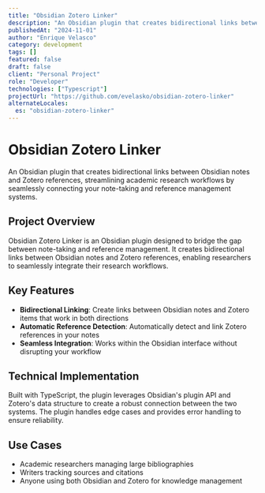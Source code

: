 ```yaml
---
title: "Obsidian Zotero Linker"
description: "An Obsidian plugin that creates bidirectional links between Obsidian notes and Zotero references, streamlining academic research workflows by seamlessly connecting your note-taking and reference management systems."
publishedAt: "2024-11-01"
author: "Enrique Velasco"
category: development
tags: []
featured: false
draft: false
client: "Personal Project"
role: "Developer"
technologies: ["Typescript"]
projectUrl: "https://github.com/evelasko/obsidian-zotero-linker"
alternateLocales:
  es: "obsidian-zotero-linker"
---
```


# Obsidian Zotero Linker

An Obsidian plugin that creates bidirectional links between Obsidian notes and Zotero references, streamlining academic research workflows by seamlessly connecting your note-taking and reference management systems.

## Project Overview

Obsidian Zotero Linker is an Obsidian plugin designed to bridge the gap between note-taking and reference management. It creates bidirectional links between Obsidian notes and Zotero references, enabling researchers to seamlessly integrate their research workflows.

## Key Features

- **Bidirectional Linking**: Create links between Obsidian notes and Zotero items that work in both directions
- **Automatic Reference Detection**: Automatically detect and link Zotero references in your notes
- **Seamless Integration**: Works within the Obsidian interface without disrupting your workflow

## Technical Implementation

Built with TypeScript, the plugin leverages Obsidian's plugin API and Zotero's data structure to create a robust connection between the two systems. The plugin handles edge cases and provides error handling to ensure reliability.

## Use Cases

- Academic researchers managing large bibliographies
- Writers tracking sources and citations
- Anyone using both Obsidian and Zotero for knowledge management
